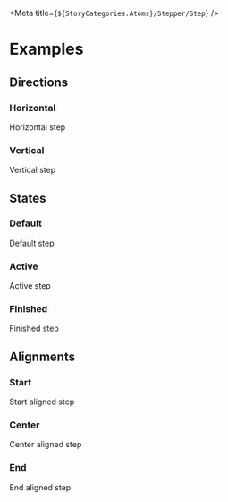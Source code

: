 
<Meta title={`${StoryCategories.Atoms}/Stepper/Step`} />

<StepperStepDocs />

# Examples

## Directions

### Horizontal

<Canvas>
    <p-stepper-step>Horizontal step</p-stepper-step>
</Canvas>

### Vertical

<Canvas>
    <p-stepper-step direction="vertical">Vertical step</p-stepper-step>
</Canvas>

## States

### Default

<Canvas>
    <p-stepper-step>Default step</p-stepper-step>
</Canvas>

### Active

<Canvas>
    <p-stepper-step active>Active step</p-stepper-step>
</Canvas>

### Finished

<Canvas>
    <p-stepper-step finished>Finished step</p-stepper-step>
</Canvas>

## Alignments

### Start

<Canvas>
    <div class="flex justify-center">
        <p-stepper-step align="start">Start aligned step</p-stepper-step>
    </div>
</Canvas>

### Center

<Canvas>
    <div class="flex justify-center">
        <p-stepper-step>Center aligned step</p-stepper-step>
    </div>
</Canvas>

### End

<Canvas>
    <div class="flex justify-center">
        <p-stepper-step align="end">End aligned step</p-stepper-step>
    </div>
</Canvas>
